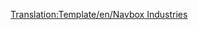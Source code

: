 <noinclude>[[Translation:Template/en/Navbox Industries]]</noinclude>{{en/Navbox|navbar = off
|state = off      

|name  = Name 
|title = [[Main/ru/Промышленность|Промышленность]] 

|group1 = [[Main/en/Климат/Ru#Умеренный|Отрасли умеренного климата]]
|list1  = {{en/Nowrap begin}} [[Main/ru/Банк|Банк]] {{en/·w}} [[Main/ru/Завод|Завод]] {{en/·w}} [[Main/ru/Лес|Лес]] {{en/·w}} [[Main/ru/Лесопилка|Лесопилка]] {{en/·w}} [[Main/ru/Нефтезавод|Нефтезавод]] {{en/·w}} [[Main/ru/Нефтяная платформа|Нефтяная платформа]] {{en/·w}} [[Main/ru/Нефтяная скважина|Нефтяная скважина]] {{en/·w}} [[Main/ru/Сталелитейный завод|Сталелитейный завод]] {{en/·w}} [[Main/ru/Угольная шахта|Угольная шахта]] {{en/·w}} [[Main/ru/Ферма|Ферма]] {{en/·w}} [[Main/ru/Шахта железной руды|Шахта железной руды]] {{en/·w}} [[Main/ru/Электростанция|Электростанция]] {{en/Nowrap end}}

|group2 = [[Main/en/Климат/Ru#Субарктический|Отрасли субарктического климата]]
|list2  = {{en/Nowrap begin}} [[Main/ru/Банк|Банк]] {{en/·w}} [[Main/ru/Бумажная фабрика|Бумажная фабрика]] {{en/·w}} [[Main/ru/Золотая шахта|Золотая шахта]] {{en/·w}} [[Main/ru/Лес|Лес]] {{en/·w}} [[Main/ru/Нефтезавод|Нефтезавод]] {{en/·w}} [[Main/ru/Нефтяная скважина|Нефтяная скважина]] {{en/·w}} [[Main/ru/Пищевая фабрика|Пищевая фабрика]] {{en/·w}} [[Main/ru/Типография|Типография]] {{en/·w}} [[Main/ru/Угольная шахта|Угольная шахта]] {{en/·w}} [[Main/ru/Ферма|Ферма]] {{en/·w}} [[Main/ru/Электростанция|Электростанция]] {{en/Nowrap end}}

|group3 = [[Main/en/Климат/Ru#Субтропический|Отрасли субтропического климата]]
|list3  = {{en/Nowrap begin}} [[Main/ru/Алмазные копи|Алмазные копи]] {{en/·w}} [[Main/ru/Банк|Банк]] {{en/·w}} [[Main/ru/Водонапорная башня|Водонапорная башня]] {{en/·w}} [[Main/ru/Завод|Завод]] {{en/·w}} [[Main/ru/Лесопилка|Лесопилка]] {{en/·w}} [[Main/ru/Насосная станция|Насосная станция]] {{en/·w}} [[Main/ru/Нефтезавод|Нефтезавод]] {{en/·w}} [[Main/ru/Нефтяная скважина|Нефтяная скважина]] {{en/·w}} [[Main/ru/Пищевая фабрика|Пищевая фабрика]] {{en/·w}} [[Main/ru/Плантация гевеи|Плантация гевеи]] {{en/·w}} [[Main/ru/Ферма|Ферма]] {{en/·w}} [[Main/ru/Фруктовая плантация|Фруктовая плантация]] {{en/·w}} [[Main/ru/Шахта медной руды|Шахта медной руды]] {{en/Nowrap end}}

|group4 = [[Main/en/Климат/Ru#Игрушечный|Отрасли игрушечного климата]]
|list4  = {{en/Nowrap begin}} [[Main/ru/Генератор пузырьков|Генератор пузырьков]] {{en/·w}} [[Main/ru/Завод газировки|Завод газировки]] {{en/·w}} [[Main/ru/Завод игрушек|Завод игрушек]] {{en/·w}} [[Main/ru/Ирисовый карьер|Ирисовый карьер]] {{en/·w}} [[Main/ru/Колодцы колы|Колодцы колы]] {{en/·w}} [[Main/ru/Конфетная фабрика|Конфетная фабрика]] {{en/·w}} [[Main/ru/Лес сахарной ваты|Лес сахарной ваты]] {{en/·w}} [[Main/ru/Магазин игрушек|Магазин игрушек]] {{en/·w}} [[Main/ru/Сахарная шахта|Сахарная шахта]] {{en/·w}} [[Main/ru/Ферма батареек|Ферма батареек]] {{en/·w}} [[Main/ru/Фонтаны пластика|Фонтаны пластика]] {{en/Nowrap end}}

}}